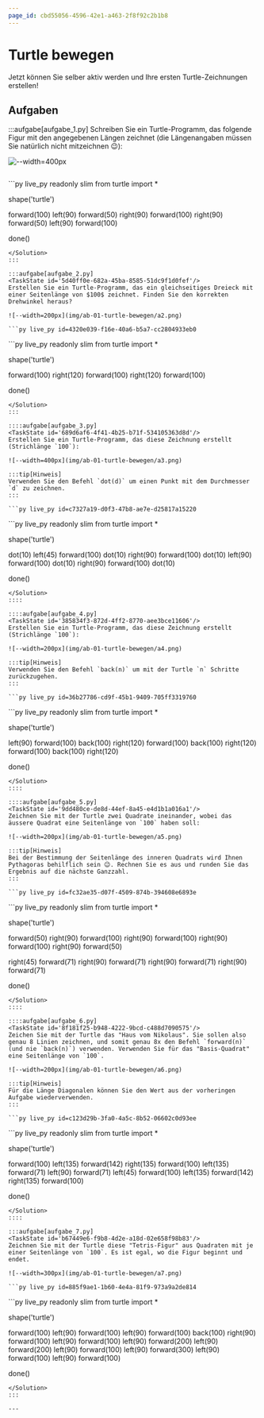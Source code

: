 ```yaml
---
page_id: cbd55056-4596-42e1-a463-2f8f92c2b1b8
---
```


# Turtle bewegen
Jetzt können Sie selber aktiv werden und Ihre ersten Turtle-Zeichnungen erstellen!

## Aufgaben
:::aufgabe[aufgabe_1.py]
<TaskState id='bf995213-a8f9-4a22-8641-0e3ccd558edf'/>
Schreiben Sie ein Turtle-Programm, das folgende Figur mit den angegebenen Längen zeichnet (die Längenangaben müssen Sie natürlich nicht mitzeichnen 😉):

![--width=400px](img/ab-01-turtle-bewegen/a1.png)

```py live_py id=67cf2bde-fcc1-49ce-8aed-aa866dd3318c
```

<Solution id='a7a23d1a-6922-4678-bf8a-b54e6a3cee8f'>
  ```py live_py readonly slim
  from turtle import *

  shape('turtle')

  forward(100)
  left(90)
  forward(50)
  right(90)
  forward(100)
  right(90)
  forward(50)
  left(90)
  forward(100)

  done()
  ```
</Solution>
:::

:::aufgabe[aufgabe_2.py]
<TaskState id='5d40ff0e-682a-45ba-8585-51dc9f1d0fef'/>
Erstellen Sie ein Turtle-Programm, das ein gleichseitiges Dreieck mit einer Seitenlänge von $100$ zeichnet. Finden Sie den korrekten Drehwinkel heraus?

![--width=200px](img/ab-01-turtle-bewegen/a2.png)

```py live_py id=4320e039-f16e-40a6-b5a7-cc2804933eb0
```

<Solution id='186e35a4-1f14-412e-8764-269c1dd06e60'>
  ```py live_py readonly slim
  from turtle import *

  shape('turtle')

  forward(100)
  right(120)
  forward(100)
  right(120)
  forward(100)

  done()
  ```
</Solution>
:::

::::aufgabe[aufgabe_3.py]
<TaskState id='689d6af6-4f41-4b25-b71f-534105363d8d'/>
Erstellen Sie ein Turtle-Programm, das diese Zeichnung erstellt (Strichlänge `100`):

![--width=400px](img/ab-01-turtle-bewegen/a3.png)

:::tip[Hinweis]
Verwenden Sie den Befehl `dot(d)` um einen Punkt mit dem Durchmesser `d` zu zeichnen.
:::

```py live_py id=c7327a19-d0f3-47b8-ae7e-d25817a15220
```

<Solution id='7ab4f2fc-ee77-49d6-9c9c-102d69a21624'>
  ```py live_py readonly slim
  from turtle import *

  shape('turtle')

  dot(10)
  left(45)
  forward(100)
  dot(10)
  right(90)
  forward(100)
  dot(10)
  left(90)
  forward(100)
  dot(10)
  right(90)
  forward(100)
  dot(10)

  done()
  ```
</Solution>
::::

::::aufgabe[aufgabe_4.py]
<TaskState id='385834f3-872d-4ff2-8770-aee3bce11606'/>
Erstellen Sie ein Turtle-Programm, das diese Zeichnung erstellt (Strichlänge `100`):

![--width=200px](img/ab-01-turtle-bewegen/a4.png)

:::tip[Hinweis]
Verwenden Sie den Befehl `back(n)` um mit der Turtle `n` Schritte zurückzugehen.
:::

```py live_py id=36b27786-cd9f-45b1-9409-705ff3319760
```

<Solution id='0dff4d76-a16f-4bbc-9f49-645fcce11078'>
  ```py live_py readonly slim
  from turtle import *

  shape('turtle')

  left(90)
  forward(100)
  back(100)
  right(120)
  forward(100)
  back(100)
  right(120)
  forward(100)
  back(100)
  right(120)

  done()
  ```
</Solution>
::::

::::aufgabe[aufgabe_5.py]
<TaskState id='9dd480ce-de8d-44ef-8a45-e4d1b1a016a1'/>
Zeichnen Sie mit der Turtle zwei Quadrate ineinander, wobei das äussere Quadrat eine Seitenlänge von `100` haben soll:

![--width=200px](img/ab-01-turtle-bewegen/a5.png)

:::tip[Hinweis]
Bei der Bestimmung der Seitenlänge des inneren Quadrats wird Ihnen Pythagoras behilflich sein 😉. Rechnen Sie es aus und runden Sie das Ergebnis auf die nächste Ganzzahl.
:::

```py live_py id=fc32ae35-d07f-4509-874b-394608e6893e
```

<Solution id='e892a2d2-5164-4636-8728-c74a5b489405'>
  ```py live_py readonly slim
  from turtle import *

  shape('turtle')

  forward(50)
  right(90)
  forward(100)
  right(90)
  forward(100)
  right(90)
  forward(100)
  right(90)
  forward(50)

  right(45)
  forward(71)
  right(90)
  forward(71)
  right(90)
  forward(71)
  right(90)
  forward(71)

  done()
  ```
</Solution>
::::

::::aufgabe[aufgabe_6.py]
<TaskState id='8f181f25-b948-4222-9bcd-c488d7090575'/>
Zeichen Sie mit der Turtle das "Haus vom Nikolaus". Sie sollen also genau 8 Linien zeichnen, und somit genau 8x den Befehl `forward(n)` (und nie `back(n)`) verwenden. Verwenden Sie für das "Basis-Quadrat" eine Seitenlänge von `100`.

![--width=200px](img/ab-01-turtle-bewegen/a6.png)

:::tip[Hinweis]
Für die Länge Diagonalen können Sie den Wert aus der vorheringen Aufgabe wiederverwenden.
:::

```py live_py id=c123d29b-3fa0-4a5c-8b52-06602c0d93ee
```

<Solution id='76cd08a0-5ee7-44da-bebb-6ef0506c2c13'>
  ```py live_py readonly slim
  from turtle import *

  shape('turtle')

  forward(100)
  left(135)
  forward(142)
  right(135)
  forward(100)
  left(135)
  forward(71)
  left(90)
  forward(71)
  left(45)
  forward(100)
  left(135)
  forward(142)
  right(135)
  forward(100)

  done()
  ```
</Solution>
::::

:::aufgabe[aufgabe_7.py]
<TaskState id='b67449e6-f9b8-4d2e-a18d-02e658f98b83'/>
Zeichnen Sie mit der Turtle diese "Tetris-Figur" aus Quadraten mit je einer Seitenlänge von `100`. Es ist egal, wo die Figur beginnt und endet.

![--width=300px](img/ab-01-turtle-bewegen/a7.png)

```py live_py id=885f9ae1-1b60-4e4a-81f9-973a9a2de814
```

<Solution id='2e9b8153-73fe-4da3-b727-230a66fde55f'>
  ```py live_py readonly slim
  from turtle import *

  shape('turtle')

  forward(100)
  left(90)
  forward(100)
  left(90)
  forward(100)
  back(100)
  right(90)
  forward(100)
  left(90)
  forward(100)
  left(90)
  forward(200)
  left(90)
  forward(200)
  left(90)
  forward(100)
  left(90)
  forward(300)
  left(90)
  forward(100)
  left(90)
  forward(100)

  done()
  ```
</Solution>
:::

---